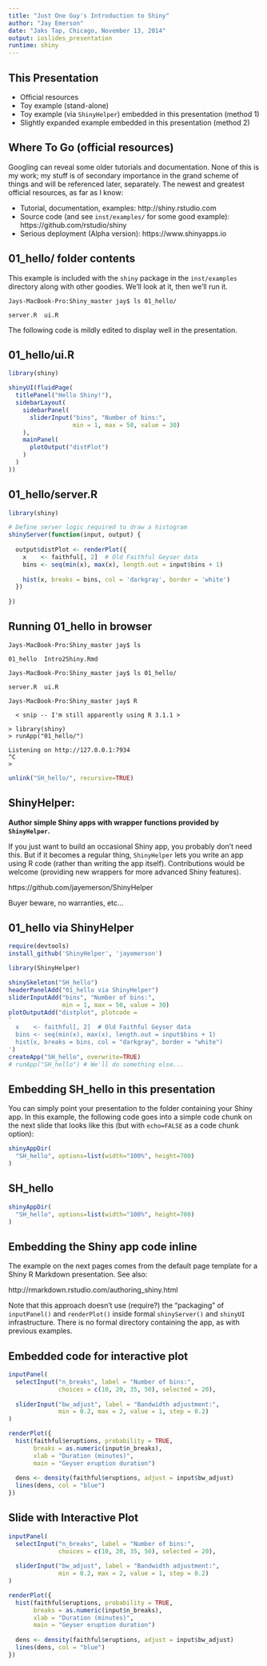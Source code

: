 ```yaml
---
title: "Just One Guy's Introduction to Shiny"
author: "Jay Emerson"
date: "Jaks Tap, Chicago, November 13, 2014"
output: ioslides_presentation
runtime: shiny
---
```



## This Presentation

- Official resources
- Toy example (stand-alone)
- Toy example (via `ShinyHelper`) embedded in this presentation (method 1)
- Slightly expanded example embedded in this presentation (method 2)


## Where To Go (official resources)

Googling can reveal some older tutorials and documentation.
None of this is my work;  my stuff is of secondary importance
in the grand scheme of things and will be referenced later, separately.
The newest and greatest official resources, as far as I know:

- Tutorial, documentation, examples: http://shiny.rstudio.com
- Source code (and see `inst/examples/` for
  some good example): https://github.com/rstudio/shiny
- Serious deployment (Alpha version): https://www.shinyapps.io


## 01_hello/ folder contents

This example is included with the `shiny` package in the `inst/examples`
directory along with other goodies.  We'll look at it, then we'll run it.

    Jays-MacBook-Pro:Shiny_master jay$ ls 01_hello/
    
    server.R  ui.R

The following code is mildly edited to display well in the presentation.


## 01_hello/ui.R
```r
library(shiny)

shinyUI(fluidPage(
  titlePanel("Hello Shiny!"),
  sidebarLayout(
    sidebarPanel(
      sliderInput("bins", "Number of bins:",
                  min = 1, max = 50, value = 30)
    ),
    mainPanel(
      plotOutput("distPlot")
    )
  )
))
```
    
    
## 01_hello/server.R
```r
library(shiny)

# Define server logic required to draw a histogram
shinyServer(function(input, output) {
  
  output$distPlot <- renderPlot({
    x    <- faithful[, 2]  # Old Faithful Geyser data
    bins <- seq(min(x), max(x), length.out = input$bins + 1)
    
    hist(x, breaks = bins, col = 'darkgray', border = 'white')
  })
  
})
```


## Running 01_hello in browser
    Jays-MacBook-Pro:Shiny_master jay$ ls
    
    01_hello  Intro2Shiny.Rmd
    
    Jays-MacBook-Pro:Shiny_master jay$ ls 01_hello/
    
    server.R  ui.R
    
    Jays-MacBook-Pro:Shiny_master jay$ R

      < snip -- I'm still apparently using R 3.1.1 >

    > library(shiny)
    > runApp("01_hello/")

    Listening on http://127.0.0.1:7934
    ^C
    >  

```r
unlink("SH_hello/", recursive=TRUE)
```

## ShinyHelper:

__Author simple Shiny apps with wrapper functions provided
by `ShinyHelper`.__

If you just want to build an occasional
Shiny app, you probably don't need this.  But if it becomes
a regular thing, `ShinyHelper` lets you write an app using
R code (rather than writing the app itself).  Contributions
would be welcome (providing new wrappers for more advanced
Shiny features).

https://github.com/jayemerson/ShinyHelper

Buyer beware, no warranties, etc...


## 01_hello via ShinyHelper

```r
require(devtools)
install_github('ShinyHelper', 'jayemerson')
```
```r

library(ShinyHelper)

shinySkeleton("SH_hello")
headerPanelAdd("01_hello via ShinyHelper")
sliderInputAdd("bins", "Number of bins:",
               min = 1, max = 50, value = 30)
plotOutputAdd("distplot", plotcode =
'
  x    <- faithful[, 2]  # Old Faithful Geyser data
  bins <- seq(min(x), max(x), length.out = input$bins + 1)
  hist(x, breaks = bins, col = "darkgray", border = "white")
')
createApp("SH_hello", overwrite=TRUE)
# runApp("SH_hello") # We'll do something else...
```


## Embedding SH_hello in this presentation

You can simply point your presentation to the folder
containing your Shiny app.  In this example,
the following code goes into a simple code chunk
on the next slide that looks like this (but with `echo=FALSE`
as a code chunk option):

```r
shinyAppDir(
  "SH_hello", options=list(width="100%", height=700)
)
```    


## SH_hello

```r
shinyAppDir(
  "SH_hello", options=list(width="100%", height=700)
)
```


## Embedding the Shiny app code inline

The example on the next pages comes from the default
page template for a Shiny R Markdown presentation.
See also:

http://rmarkdown.rstudio.com/authoring_shiny.html

Note that this approach doesn't use (require?) the "packaging"
of `inputPanel()` and `renderPlot()` inside formal
`shinyServer()` and `shinyUI` infrastructure.  There
is no formal directory containing the app, as with previous
examples.


## Embedded code for interactive plot

```r
inputPanel(
  selectInput("n_breaks", label = "Number of bins:",
              choices = c(10, 20, 35, 50), selected = 20),
  
  sliderInput("bw_adjust", label = "Bandwidth adjustment:",
              min = 0.2, max = 2, value = 1, step = 0.2)
)

renderPlot({
  hist(faithful$eruptions, probability = TRUE,
       breaks = as.numeric(input$n_breaks),
       xlab = "Duration (minutes)",
       main = "Geyser eruption duration")
  
  dens <- density(faithful$eruptions, adjust = input$bw_adjust)
  lines(dens, col = "blue")
})
```

## Slide with Interactive Plot

```r
inputPanel(
  selectInput("n_breaks", label = "Number of bins:",
              choices = c(10, 20, 35, 50), selected = 20),
  
  sliderInput("bw_adjust", label = "Bandwidth adjustment:",
              min = 0.2, max = 2, value = 1, step = 0.2)
)

renderPlot({
  hist(faithful$eruptions, probability = TRUE,
       breaks = as.numeric(input$n_breaks),
       xlab = "Duration (minutes)",
       main = "Geyser eruption duration")
  
  dens <- density(faithful$eruptions, adjust = input$bw_adjust)
  lines(dens, col = "blue")
})
```

